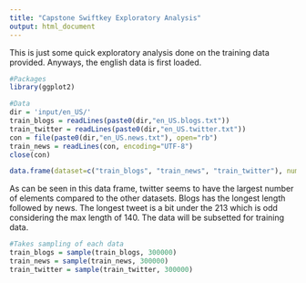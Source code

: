 ```yaml
---
title: "Capstone Swiftkey Exploratory Analysis"
output: html_document
---
```


This is just some quick exploratory analysis done on the training data provided. Anyways, the english data is first loaded.

```r
#Packages
library(ggplot2)

#Data
dir = 'input/en_US/'
train_blogs = readLines(paste0(dir,"en_US.blogs.txt"))
train_twitter = readLines(paste0(dir,"en_US.twitter.txt"))
con = file(paste0(dir,"en_US.news.txt"), open="rb")
train_news = readLines(con, encoding="UTF-8")
close(con)
```


```r
data.frame(dataset=c("train_blogs", "train_news", "train_twitter"), num_lines=(c(length(train_blogs), length(train_news),length(train_twitter))), max_length=c(nchar(train_blogs[which.max(nchar(train_blogs))]), nchar(train_news[which.max(nchar(train_news))]), nchar(train_twitter[which.max(nchar(train_twitter))])))
```
As can be seen in this data frame, twitter seems to have the largest number of elements compared to the other datasets. Blogs has the longest length followed by news. The longest tweet is a bit under the 213 which is odd considering the max length of 140. The data will be subsetted for training data.

```r
#Takes sampling of each data
train_blogs = sample(train_blogs, 300000)
train_news = sample(train_news, 300000)
train_twitter = sample(train_twitter, 300000)
```